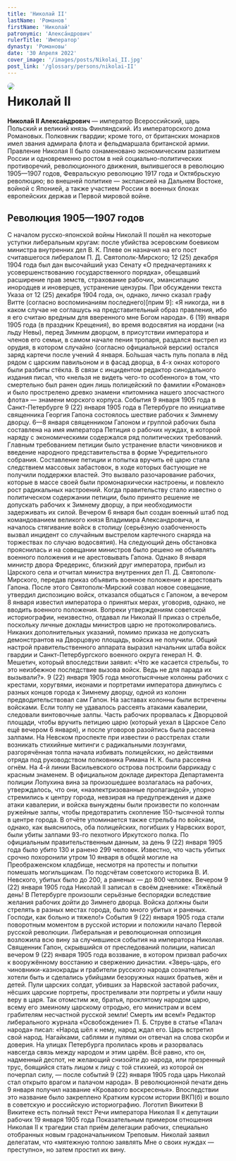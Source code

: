 ```yaml
---
title: 'Николай II'
lastName: 'Романов'
firstName: 'Николай'
patronymic: 'Алекса́ндрович'
rulerTitle: 'Император'
dynasty: 'Романовы'
date: '30 Апреля 2022'
cover_image: '/images/posts/Nikolai_II.jpg'
post_link: '/glossary/persons/nikolai-II'
---
```


<img style="float: left; border-radius: 1rem; margin-right: 1rem" src="/images/posts/Nikolai_II.jpg">

# Николай II

**Никола́й II Алекса́ндрович** — император
Всероссийский, царь Польский и великий князь
Финляндский. Из императорского дома Романовых. Полковник
гвардии; кроме того, от британских монархов имел звания
адмирала флота и фельдмаршала британской армии.
Правление Николая II было ознаменовано экономическим
развитием России и одновременно ростом в ней
социально-политических противоречий, революционного
движения, вылившегося в революцию 1905—1907 годов,
Февральскую революцию 1917 года и Октябрьскую революцию;
во внешней политике — экспансией на Дальнем Востоке,
войной с Японией, а также участием России в военных
блоках европейских держав и Первой мировой войне.

## Революция 1905—1907 годов

С началом русско-японской войны Николай II пошёл на
некоторые уступки либеральным кругам: после убийства
эсеровским боевиком министра внутренних дел В. К. Плеве
он назначил на его пост считавшегося либералом П. Д.
Святополк-Мирского; 12 (25) декабря 1904 года был дан
высочайший указ Сенату «О предначертаниях к
усовершенствованию государственного порядка», обещавший
расширение прав земств, страхование рабочих, эмансипацию
инородцев и иноверцев, устранение цензуры. При
обсуждении текста Указа от 12 (25) декабря 1904 года,
он, однако, лично сказал графу Витте (согласно
воспоминаниям последнего)[прим 9]: «Я никогда, ни в
каком случае не соглашусь на представительный образ
правления, ибо я его считаю вредным для вверенного мне
Богом народа». 6 (19) января 1905 года (в праздник
Крещения), во время водосвятия на иордани (на льду
Невы), перед Зимним дворцом, в присутствии императора и
членов его семьи, в самом начале пения тропаря, раздался
выстрел из орудия, в котором случайно (согласно
официальной версии) остался заряд картечи после учений 4
января. Бо́льшая часть пуль попала в лёд рядом с царским
павильоном и в фасад дворца, в 4-х окнах которого были
разбиты стёкла. В связи с инцидентом редактор
синодального издания писал, что «нельзя не видеть
чего-то особенного» в том, что смертельно был ранен один
лишь полицейский по фамилии «Романов» и было прострелено
древко знамени «питомника нашего злосчастного флота» —
знамени морского корпуса.
События 9 января 1905 года в Санкт-Петербурге
9 (22) января 1905 года в Петербурге по инициативе
священника Георгия Гапона состоялось шествие рабочих к
Зимнему дворцу. 6—8 января священником Гапоном и группой
рабочих была составлена на имя императора Петиция о
рабочих нуждах, в которой наряду с экономическими
содержался ряд политических требований. Главным
требованием петиции было устранение власти чиновников и
введение народного представительства в форме
Учредительного собрания. Составление петиции и
попытка вручить её царю стала следствием массовых
забастовок, в ходе которых бастующие не получили
поддержки властей. Это вызвало разочарование рабочих,
которые в массе своей были промонархически настроены, и
повлекло рост радикальных настроений. Когда
правительству стало известно о политическом содержании
петиции, было принято решение не допускать рабочих к
Зимнему дворцу, а при необходимости задерживать их
силой. Вечером 6 января был создан военный штаб
под командованием великого князя Владимира
Александровича, и началось стягивание войск в столицу
(серьёзную озабоченность вызвал инцидент со случайным
выстрелом картечного снаряда на торжествах по случаю
водосвятия). На следующий день обстановка прояснилась и
на совещании министров было решено не объявлять военного
положения и не арестовывать Гапона. Однако 8 января
министр двора Фредерикс, близкий друг императора, прибыл
из Царского села и отчитал министра внутренних дел П. Д.
Святополк-Мирского, передав приказ объявить военное
положение и арестовать Гапона. После этого
Святополк-Мирский созвал новое совещание, утвердил
диспозицию войск, отказался общаться с Гапоном, а
вечером 8 января известил императора о принятых
мерах, уговорив, однако, не вводить военного
положения. Вопреки утверждениям советской
историографии, неизвестно, отдавал ли Николай II приказ
о стрельбе, поскольку личные доклады министров царю не
протоколировались. Никаких дополнительных указаний,
помимо приказа не допускать демонстрантов на Дворцовую
площадь, войска не получили. Общий настрой
правительственного аппарата выразил начальник штаба
войск гвардии и Санкт-Петербургского военного округа
генерал Н. Ф. Мешетич, который впоследствии заявил: «Что
же касается стрельбы, то это неизбежное последствие
вызова войск. Ведь не для парада их вызывали?». 9
(22) января 1905 года многотысячные колонны рабочих с
крестами, хоругвями, иконами и портретами императора
двинулись с разных концов города к Зимнему дворцу, одной
из колонн предводительствовал сам Гапон. На заставах
колонны были встречены войсками. Если толпу не удавалось
рассеять атаками кавалерии, следовали винтовочные залпы.
Часть рабочих прорвалась к Дворцовой площади, чтобы
вручить петицию царю (который уехал в Царское Cело ещё
вечером 6 января), и после уговоров разойтись была
рассеяна залпами. На Невском проспекте при известии о
расстрелах стали возникать стихийные митинги с
радикальными лозунгами, разгорячённая толпа начала
избивать полицейских, но действиями отряда под
руководством полковника Римана Н. К. была рассеяна
огнём. На 4-й линии Васильевского острова построили
баррикаду с красным знаменем. В официальном докладе
директора Департамента полиции Лопухина вина за
произошедшее возлагалась на рабочих, утверждалось, что
они, «наэлектризованные пропагандой», упорно стремились
к центру города, невзирая на предупреждения и даже атаки
кавалерии, и войска вынуждены были произвести по
колоннам ружейные залпы, чтобы предотвратить
скопление 150-тысячной толпы в центре города. В
отчёте упоминается также стрельба по войскам, однако,
как выяснилось, оба полицейских, погибших у Нарвских
ворот, были убиты залпами 93-го пехотного Иркутского
полка. По официальным правительственным данным,
за день 9 (22) января 1905 года было убито 130 и ранено
299 человек. Известно, что часть убитых срочно
похоронили утром 10 января в общей могиле на
Преображенском кладбище, несмотря на протесты и попытки
помешать могильщикам. По подсчётам советского
историка В. И. Невского, убитых было до 200, а раненых —
до 800 человек. Вечером 9 (22) января 1905 года
Николай II записал в своём дневнике: «Тяжёлый день! В
Петербурге произошли серьёзные беспорядки вследствие
желания рабочих дойти до Зимнего дворца. Войска должны
были стрелять в разных местах города, было много убитых
и раненых. Господи, как больно и тяжело!» События 9
(22) января 1905 года стали поворотным моментом в
русской истории и положили начало Первой русской
революции. Либеральная и революционная оппозиция
возложила всю вину за случившиеся события на императора
Николая. Священник Гапон, скрывшийся от преследований
полиции, написал вечером 9 (22) января 1905 года
воззвание, в котором призвал рабочих к вооружённому
восстанию и свержению династии. «Зверь-царь, его
чиновники-казнокрады и грабители русского народа
сознательно хотели быть и сделались убийцами безоружных
наших братьев, жён и детей. Пули царских солдат, убивших
за Нарвской заставой рабочих, нёсших царские портреты,
простреливали эти портреты и убили нашу веру в царя. Так
отомстим же, братья, проклятому народом царю, всему его
змеиному царскому отродью, его министрам и всем
грабителям несчастной русской земли! Смерть им
всем!» Редактор либерального журнала «Освобождение»
П. Б. Струве в статье «Палач народа» писал: «Народ шёл к
нему, народ ждал его. Царь встретил свой народ.
Нагайками, саблями и пулями он отвечал на слова скорби и
доверия. На улицах Петербурга пролилась кровь и
разорвалась навсегда связь между народом и этим царём.
Всё равно, кто он, надменный деспот, не желающий
снизойти до народа, или презренный трус, боящийся стать
лицом к лицу с той стихией, из которой он почерпал силу,
— после событий 9 (22) января 1905 года царь Николай
стал открыто врагом и палачом народа». В
революционной печати день 9 января получил название
«Кровавого воскресенья». Впоследствии это название
было закреплено Кратким курсом истории ВКП(б) и
вошло в советскую и российскую историографию. Логотип
Викитеки В Викитеке есть полный текст Речи императора
Николая II к депутации рабочих 19 января 1905 года
Показательным примером отношения Николая II к
трагедии стал приём делегации рабочих, специально
отобранных новым градоначальником Треповым. Николай
заявил делегатам, что «мятежную толпою заявлять Мне о
своих нуждах — преступно», но затем простил их вину.
